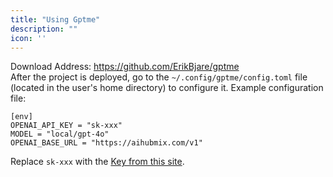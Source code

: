 ```yaml
---
title: "Using Gptme"
description: ""
icon: ''
---
```


Download Address: https://github.com/ErikBjare/gptme  
After the project is deployed, go to the `~/.config/gptme/config.toml` file (located in the user's home directory) to configure it.
Example configuration file:
```
[env]
OPENAI_API_KEY = "sk-xxx"
MODEL = "local/gpt-4o"
OPENAI_BASE_URL = "https://aihubmix.com/v1"
```
Replace `sk-xxx` with the [Key from this site](https://aihubmix.com/token).